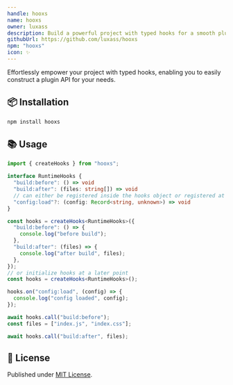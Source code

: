 ```yaml
---
handle: hooxs
name: hooxs
owner: luxass
description: Build a powerful project with typed hooks for a smooth plugin API.
githubUrl: https://github.com/luxass/hooxs
npm: "hooxs"
icon: ✨
---
```


Effortlessly empower your project with typed hooks, enabling you to easily construct a plugin API for your needs.

## 📦 Installation

```sh
npm install hooxs
```

## 📚 Usage

```ts
import { createHooks } from "hooxs";

interface RuntimeHooks {
  "build:before": () => void
  "build:after": (files: string[]) => void
  // can either be registered inside the hooks object or registered at a later point
  "config:load"?: (config: Record<string, unknown>) => void
}

const hooks = createHooks<RuntimeHooks>({
  "build:before": () => {
    console.log("before build");
  },
  "build:after": (files) => {
    console.log("after build", files);
  },
});
// or initialize hooks at a later point
const hooks = createHooks<RuntimeHooks>();

hooks.on("config:load", (config) => {
  console.log("config loaded", config);
});

await hooks.call("build:before");
const files = ["index.js", "index.css"];

await hooks.call("build:after", files);
```

## 📄 License

Published under [MIT License](https://github.com/luxass/hooxs/blob/main/LICENSE).
